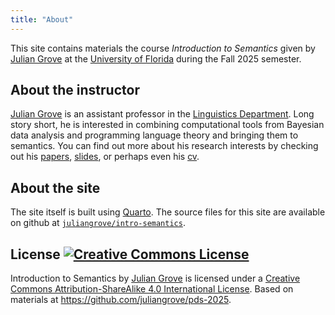 ```yaml
---
title: "About"
---
```


This site contains materials the course *Introduction to Semantics* given by [Julian Grove](http://juliangrove.github.io/) at the [University of Florida](https://lin.ufl.edu/) during the Fall 2025 semester.

## About the instructor

[Julian Grove](http://juliangrove.github.io/) is an assistant professor in the [Linguistics Department](https://lin.ufl.edu/).
Long story short, he is interested in combining computational tools from Bayesian data analysis and programming language theory and bringing them to semantics.
You can find out more about his research interests by checking out his [papers](https://juliangrove.github.io/papers.html), [slides](https://juliangrove.github.io/slides.html), or perhaps even his [cv](https://juliangrove.github.io/cv.html).

## About the site

The site itself is built using [Quarto](https://quarto.org/).
The source files for this site are available on github at [`juliangrove/intro-semantics`](https://github.com/juliangrove/intro-semantics.git).

## License <a rel="license" href="http://creativecommons.org/licenses/by-sa/4.0/"><img alt="Creative Commons License" style="border-width:0" src="https://i.creativecommons.org/l/by-sa/4.0/80x15.png" /></a>

<span xmlns:dct="http://purl.org/dc/terms/" href="http://purl.org/dc/dcmitype/Text" property="dct:title" rel="dct:type">Introduction to Semantics</span> by <a xmlns:cc="http://creativecommons.org/ns#" href="http://juliangrove.github.io" property="cc:attributionName" rel="cc:attributionURL">Julian Grove</a> is licensed under a <a rel="license" href="http://creativecommons.org/licenses/by-sa/4.0/">Creative Commons Attribution-ShareAlike 4.0 International License</a>.
Based on materials at <a xmlns:dct="http://purl.org/dc/terms/" href="https://github.com/juliangrove/intro-semantics" rel="dct:source">https://github.com/juliangrove/pds-2025</a>.
